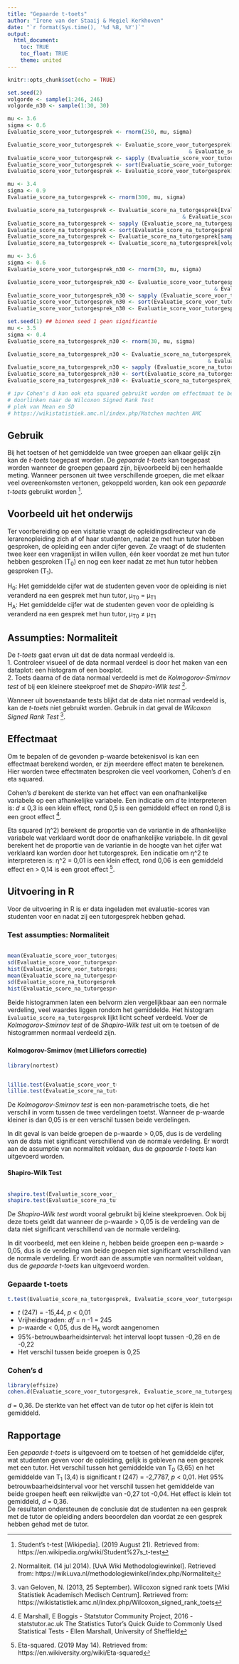 ```yaml
---
title: "Gepaarde t-toets"
author: "Irene van der Staaij & Megiel Kerkhoven"
date: "`r format(Sys.time(), '%d %B, %Y')`"
output: 
  html_document:
    toc: TRUE
    toc_float: TRUE
    theme: united
---
```

<style>
  .col2 {
    columns: 2 200px;
    -webkit-columns: 2 200px;
    -moz-columns: 2 200px;
  }
</style>

```r
knitr::opts_chunk$set(echo = TRUE)
```

```r
set.seed(2)
volgorde <- sample(1:246, 246)
volgorde_n30 <- sample(1:30, 30)

mu <- 3.6
sigma <- 0.6
Evaluatie_score_voor_tutorgesprek <- rnorm(250, mu, sigma)

Evaluatie_score_voor_tutorgesprek <- Evaluatie_score_voor_tutorgesprek[Evaluatie_score_voor_tutorgesprek <= 5 
                                                         & Evaluatie_score_voor_tutorgesprek >= 1]
Evaluatie_score_voor_tutorgesprek <- sapply (Evaluatie_score_voor_tutorgesprek, round, 3)
Evaluatie_score_voor_tutorgesprek <- sort(Evaluatie_score_voor_tutorgesprek)
Evaluatie_score_voor_tutorgesprek <- Evaluatie_score_voor_tutorgesprek[volgorde]

mu <- 3.4
sigma <- 0.9
Evaluatie_score_na_tutorgesprek <- rnorm(300, mu, sigma)

Evaluatie_score_na_tutorgesprek <- Evaluatie_score_na_tutorgesprek[Evaluatie_score_na_tutorgesprek <= 5 
                                                       & Evaluatie_score_na_tutorgesprek >= 1]
Evaluatie_score_na_tutorgesprek <- sapply (Evaluatie_score_na_tutorgesprek, round, 3)
Evaluatie_score_na_tutorgesprek <- sort(Evaluatie_score_na_tutorgesprek)
Evaluatie_score_na_tutorgesprek <- Evaluatie_score_na_tutorgesprek[sample(-283:-1, 41)]
Evaluatie_score_na_tutorgesprek <- Evaluatie_score_na_tutorgesprek[volgorde]

mu <- 3.6
sigma <- 0.6
Evaluatie_score_voor_tutorgesprek_n30 <- rnorm(30, mu, sigma)

Evaluatie_score_voor_tutorgesprek_n30 <- Evaluatie_score_voor_tutorgesprek_n30[Evaluatie_score_voor_tutorgesprek_n30 <= 5 
                                                                 & Evaluatie_score_voor_tutorgesprek_n30 >= 1]
Evaluatie_score_voor_tutorgesprek_n30 <- sapply (Evaluatie_score_voor_tutorgesprek_n30, round, 3)
Evaluatie_score_voor_tutorgesprek_n30 <- sort(Evaluatie_score_voor_tutorgesprek_n30)
Evaluatie_score_voor_tutorgesprek_n30 <- Evaluatie_score_voor_tutorgesprek_n30[volgorde_n30]

set.seed(1) ## binnen seed 1 geen significantie
mu <- 3.5
sigma <- 0.4
Evaluatie_score_na_tutorgesprek_n30 <- rnorm(30, mu, sigma)

Evaluatie_score_na_tutorgesprek_n30 <- Evaluatie_score_na_tutorgesprek_n30[Evaluatie_score_na_tutorgesprek_n30 <= 5 
                                                               & Evaluatie_score_na_tutorgesprek_n30 >= 1]
Evaluatie_score_na_tutorgesprek_n30 <- sapply (Evaluatie_score_na_tutorgesprek_n30, round, 3)
Evaluatie_score_na_tutorgesprek_n30 <- sort(Evaluatie_score_na_tutorgesprek_n30)
Evaluatie_score_na_tutorgesprek_n30 <- Evaluatie_score_na_tutorgesprek_n30[volgorde_n30]
```

```r
# ipv Cohen's d kan ook eta squared gebruikt worden om effectmaat te berekenen. Wordt vaak wel gedaan bij de ANOVA. 
# doorlinken naar de Wilcoxon Signed Rank Test
# plek van Mean en SD
# https://wikistatistiek.amc.nl/index.php/Matchen machten AMC
```


## Gebruik
Bij het toetsen of het gemiddelde van twee groepen aan elkaar gelijk zijn kan de *t-toets* toegepast worden. De *gepaarde t-toets* kan toegepast worden wanneer de groepen gepaard zijn, bijvoorbeeld bij een herhaalde meting. Wanneer personen uit twee verschillende groepen, die met elkaar veel overeenkomsten vertonen, gekoppeld worden, kan ook een *gepaarde t-toets* gebruikt worden [^1].

## Voorbeeld uit het onderwijs
Ter voorbereiding op een visitatie vraagt de opleidingsdirecteur van de lerarenopleiding zich af of haar studenten, nadat ze met hun tutor hebben gesproken, de opleiding een ander cijfer geven. Ze vraagt of de studenten twee keer een vragenlijst in willen vullen, één keer voordat ze met hun tutor hebben gesproken (T~0~) en nog een keer nadat ze met hun tutor hebben gesproken (T~1~). 

H~0~: Het gemiddelde cijfer wat de studenten geven voor de opleiding is niet veranderd na een gesprek met hun tutor, µ~T0~ = µ~T1~  
H~A~: Het gemiddelde cijfer wat de studenten geven voor de opleiding is veranderd na een gesprek met hun tutor, µ~T0~ ≠ µ~T1~ 

## Assumpties: Normaliteit
De *t-toets* gaat ervan uit dat de data normaal verdeeld is.  
1. Controleer visueel of de data normaal verdeel is door het maken van een dataplot: een histogram of een boxplot.  
2. Toets daarna of de data normaal verdeeld is met de *Kolmogorov-Smirnov test* of bij een kleinere steekproef met de *Shapiro-Wilk test* [^2].  

Wanneer uit bovenstaande tests blijkt dat de data niet normaal verdeeld is, kan de *t-toets* niet gebruikt worden. Gebruik in dat geval de *Wilcoxon Signed Rank Test* [^3].

## Effectmaat
Om te bepalen of de gevonden p-waarde betekenisvol is kan een effectmaat berekend worden, er zijn meerdere effect maten te berekenen. Hier worden twee effectmaten besproken die veel voorkomen, Cohen's *d* en eta squared.   

Cohen's *d* berekent de sterkte van het effect van een onafhankelijke variabele op een afhankelijke variabele. Een indicatie om *d* te interpreteren is: *d* ≤ 0,3 is een klein effect, rond 0,5 is een gemiddeld effect en rond 0,8 is een groot effect [^4].  

Eta squared (η^2) berekent de proportie van de variantie in de afhankelijke variabele wat verklaard wordt door de onafhankelijke variabele. In dit geval berekent het de proportie van de variantie in de hoogte van het cijfer wat verklaard kan worden door het tutorgesprek. Een indicatie om η^2 te interpreteren is: η^2 = 0,01 is een klein effect, rond 0,06 is een gemiddeld effect en > 0,14 is een groot effect [^5]. 

## Uitvoering in R
Voor de uitvoering in R is er data ingeladen met evaluatie-scores van studenten voor en nadat zij een tutorgesprek hebben gehad. 

### Test assumpties: Normaliteit
<div class="col2">
```r
mean(Evaluatie_score_voor_tutorgesprek)
sd(Evaluatie_score_voor_tutorgesprek)
hist(Evaluatie_score_voor_tutorgesprek)
mean(Evaluatie_score_na_tutorgesprek)
sd(Evaluatie_score_na_tutorgesprek)
hist(Evaluatie_score_na_tutorgesprek)
```
</div>

Beide histogrammen laten een belvorm zien vergelijkbaar aan een normale verdeling, veel waardes liggen rondom het gemiddelde. Het histogram `Evaluatie_score_na_tutorgesprek` lijkt licht scheef verdeeld. Voer de *Kolmogorov-Smirnov test* of de *Shapiro-Wilk test* uit om te toetsen of de histogrammen normaal verdeeld zijn.   

### {.tabset .tabset-fade .tabset.pills}
#### Kolmogorov-Smirnov (met Lilliefors correctie)
```r
library(nortest)
```
<div class ="col2">
``` r
lillie.test(Evaluatie_score_voor_tutorgesprek)
lillie.test(Evaluatie_score_na_tutorgesprek)
```
</div>

De *Kolmogorov-Smirnov test* is een non-parametrische toets, die het verschil in vorm tussen de twee verdelingen toetst. Wanneer de p-waarde kleiner is dan 0,05 is er een verschil tussen beide verdelingen.  

In dit geval is van beide groepen de p-waarde > 0,05, dus is de verdeling van de data niet significant verschillend van de normale verdeling. Er wordt aan de assumptie van normaliteit voldaan, dus de *gepaarde t-toets* kan uitgevoerd worden. 

#### Shapiro-Wilk Test
<div class ="col2">
``` r
shapiro.test(Evaluatie_score_voor_tutorgesprek_n30)
shapiro.test(Evaluatie_score_na_tutorgesprek_n30)
```
</div>

De *Shapiro-Wilk test* wordt vooral gebruikt bij kleine steekproeven. Ook bij deze toets geldt dat wanneer de p-waarde > 0,05 is de verdeling van de data niet significant verschillend van de normale verdeling.  

In dit voorbeeld, met een kleine *n*, hebben beide groepen een p-waarde > 0,05, dus is de verdeling van beide groepen niet significant verschillend van de normale verdeling. Er wordt aan de assumptie van normaliteit voldaan, dus de *gepaarde t-toets* kan uitgevoerd worden.  

### Gepaarde t-toets
```r
t.test(Evaluatie_score_na_tutorgesprek, Evaluatie_score_voor_tutorgesprek, paired=TRUE)
```
* *t* (247) = -15,44, *p* < 0,01  
* Vrijheidsgraden: *df* = *n* -1 = 245  
* p-waarde < 0,05, dus de H~A~ wordt aangenomen  
* 95%-betrouwbaarheidsinterval: het interval loopt tussen -0,28 en de -0,22
* Het verschil tussen beide groepen is 0,25

### Cohen's d
```r
library(effsize)
cohen.d(Evaluatie_score_voor_tutorgesprek, Evaluatie_score_na_tutorgesprek)
```
*d* = 0,36. De sterkte van het effect van de tutor op het cijfer is klein tot gemiddeld. 

## Rapportage
Een *gepaarde t-toets* is uitgevoerd om te toetsen of het gemiddelde cijfer, wat studenten geven voor de opleiding, gelijk is gebleven na een gesprek met een tutor. Het verschil tussen het gemiddelde van T~0~ (3,65) en het gemiddelde van T~1~ (3,4) is significant *t* (247) = -2,7787, *p* < 0,01. Het 95% betrouwbaarheidsinterval voor het verschil tussen het gemiddelde van beide groepen heeft een reikwijdte van -0,27 tot -0,04. Het effect is klein tot gemiddeld, *d* = 0,36.    
De resultaten ondersteunen de conclusie dat de studenten na een gesprek met de tutor de opleiding anders beoordelen dan voordat ze een gesprek hebben gehad met de tutor. 


[^1]: Student's t-test [Wikipedia]. (2019 August 21). Retrieved from: https://en.wikipedia.org/wiki/Student%27s_t-test
[^2]: Normaliteit. (14 jul 2014). [UvA Wiki Methodologiewinkel]. Retrieved from: https://wiki.uva.nl/methodologiewinkel/index.php/Normaliteit  
[^3]: van Geloven, N. (2013, 25 September). Wilcoxon signed rank toets [Wiki Statistiek Academisch Medisch Centrum]. Retrieved from: https://wikistatistiek.amc.nl/index.php/Wilcoxon_signed_rank_toets
[^4]: E Marshall, E Boggis - Statstutor Community Project, 2016 - statstutor.ac.uk The Statistics Tutor’s  Quick Guide to Commonly Used Statistical Tests  - Ellen Marshall, University of Sheffield 
[^5]: Eta-squared. (2019 May 14). Retrieved from: https://en.wikiversity.org/wiki/Eta-squared 